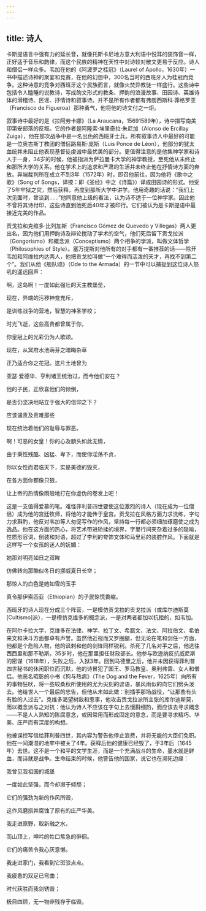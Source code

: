 ```yaml
---
---
---
```

title: 诗人
---




卡斯提语言中强有力的延长音，就像托斯卡尼地方意大利语中悦耳的装饰音一样，正好适于音乐和韵律，而这个民族的精神在天性中对诗较对散文更易于反应。诗人和僧侣一样众多。韦加在他的《阿波罗之桂冠》（Laurel of Apollo，1630年）一书中描述诗神的聚宴和竞赛，在他的幻想中，300名当时的西班牙人为桂冠而竞争。这种诗意的竞争对西班牙这个民族而言，就像火焚异教徒一样盛行。这些诗中包括令人瞌睡的说教诗，写成韵文形式的教条、押韵的浪漫故事、田园诗、英雄诗体的滑稽诗、民谣、抒情诗和叙事诗。并不是所有作者都有弗朗西斯科·菲格罗亚（Francisco de Figueroa）那种勇气，他将他的诗文付之一炬。

叙事诗中最好的是《拉阿劳卡娜》（La Araucana，15691589年），诗中描写南美印第安部落的反叛。它的作者是阿隆索·埃里奇拉·朱尼加（Alonso de Ercillay Zuiga），他在那次战争中是一名出色的西班牙士兵。所有叙事诗人中最好的可能是一位奥古斯丁教团的僧侣路易斯·庞斯（Luis Ponce de Léon），他部分的犹太血统并未阻止他表现基督徒虔诚中最优美的部分。更值得注意的是他集神学家和诗人于一身，34岁的时候，他被指派为萨拉曼卡大学的神学教授，至死他从未终止和那所大学的关系。他在学术上的追求和严肃的生活并未终止他在抒情诗方面的奔放。异端裁判所在成立不到3年（1572年）时，即召他前往，因为他将《歌中之歌》（Song of Songs，译按：即《圣经》中之《诗篇》）译成田园诗的形式。他受了5年牢狱之灾，然后获释，再度到那所大学中讲学。他用奇趣的话说：“我们上次见面时，曾谈到……”他同意他上级的看法，认为诗不适于一位神学家。因此他不曾将其诗付印，这些诗直到他死后40年才被印行。它们被认为是卡斯提语中最接近完美的作品。

贡戈拉和克维多·比列加斯（Francisco Gómez de Quevedo y Villegas）两人更出名，因为他们用押韵诗及辩论搅动了学术的空气，他们死后留下贡戈拉派（Gongorismo）和概念派（Conceptismo）两个相争的学派，叫做文体哲学（Philosophies of Style）。塞万提斯对他所有的对手都有一番推荐的话——除开韦加和阿维拉内达两人，他把贡戈拉叫做“一个难得而活泼的天才，再找不到第二个”。我们从他《舰队颂》（Ode to the Armada）的一节中可以捕捉到这位诗人怒吼的遥远回声：

啊，这岛啊！一度如此强壮的天主教堡垒，

现在，异端的污秽神龛充斥，

是训练战争的营地，智慧的神圣学校；

时光飞逝，这些高贵都曾属于你，

你皇冠上的光彩仍为人歌颂。

现在，从冥府水池萌芽之暗晦杂草

正乃适合你之花冠。这片土地曾为

亚瑟·爱德华、亨利诸王统治过，而今他们安在？

他的子民，正欣喜他们的倾倒，

是否仍坚决地站立于强大的信仰之下？

应该谴责及责难那些

现在统治着他们的耻辱与罪恶。

啊！可恶的女皇！你的心及额头如此无情，

由于秉性残酷、凶猛、卑下，而使你淫荡不贞，

你以女性而君临天下，实是美德的毁灭，

在各方面你都像只狼，

让上帝的热情像雨般地打在你虚伪的卷发上吧！



这是一支值得爱慕的笔。难怪菲利普四世要使这位激烈的诗人（现在成为一位僧侣）成为他的宫廷牧师，将他的才能传于皇宫。贡戈拉在风格方面力求洗练，字句力求斟酌，他反对韦加等人匆促写作的作风，坚持每一行都必须细加琢磨使之成为逸品。他在这方面的热心，将艺术带进矫揉的境界，字里行间夹杂着过多的隐喻，性质形容词，倒装和对语，超过了李利的夸饰文体和马里尼的装腔作风。下面就是这样写一个女孩的迷人的妩媚：

她那对明亮如日之双眸

仿佛转向那酷似冬日的挪威夏日长空；

那惊人的白色是她如雪的玉手

真令那伊索匹亚（Ethiopian）的子民惊慌畏缩。



西班牙的诗人现在分成三个阵营，一是模仿贡戈拉的贡戈拉派（或库尔迪斯莫[Cultismo]派），一是模仿克维多的概念派，一是对两者都加以抗拒的，如韦加。

在阿尔卡拉大学，克维多在法律、神学、拉丁文、希腊文、法文、阿拉伯文、希伯来文和决斗方面都卓有声誉。虽然他近视而又罗圈腿，但无论在笔和剑任一方面，他都是个危险人物，他的讽刺和他的剑锋同样锐利。杀死了几名对手之后，他逃往西西里和那不勒斯。35岁时，他在那里担任财政部长。他参与欧逊纳反抗威尼斯的密谋（1618年），失败之后，入狱3年。回到马德里之后，他并未因获得菲利普四世秘书的休闲职位而沉默，他的诗冒犯了国王、罗马教皇、奥利弗雷、女人和僧侣。他恶名昭彰的小书《狗与热病》（The Dog and the Fever，1625年）向所有的事物狂吠，将一些较桑秋所使用的尤为尖刻的谚语，暴风雨似的向它们劈头泼去。他给世人一个最后的忠告，但他从未如此做：别插手那场战役，“让那些有头有脸的人过去”。克维多渴望树敌和惹事，他攻击贡戈拉派所主张的库尔迪斯莫，而以概念派与之对抗：他认为诗人不应该在字句上去慢斟细酌，而应该去寻求概念——不是人人熟知的陈腐意念，或因常用而形成固定的意念，而是要寻求精巧、华美、庄严而有深度的构想。

他被误控写信给菲利普四世，其内容为警告他停止浪费，并将无能的大臣们免职。他在一间潮湿的地牢中被关了4年。获释后他的健康已经毁了，于3年后（1645年）去世。这不是一个和平的文学生涯，而是一个充满战斗的生命，墨水就是鲜血，而诗就是战争。生命结束的时候，他警告他的国家，说它也在濒死边缘：

我曾见我祖国的城堡

一度如此坚强，而今却濒于倾颓；

它们的强劲为新的作风所毁，

这作风磨损并腐蚀了原有的庄严华美。

我走进原野，取新融之水，

而山顶上，呻吟的牲口焦急的徘徊。

它们的痛苦令我心灰意懒。

我走进家门，我看到它斑驳点点。

我疲惫的双足已弯曲；

时代获胜而我剑锈毁；

极目四顾，无一物非残存于临毁。